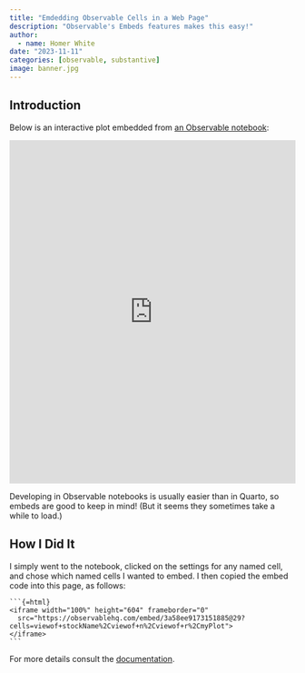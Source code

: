 ```yaml
---
title: "Emdedding Observable Cells in a Web Page"
description: "Observable's Embeds features makes this easy!"
author:
  - name: Homer White
date: "2023-11-11"
categories: [observable, substantive]
image: banner.jpg
---
```


## Introduction

Below is an interactive plot embedded from [an Observable notebook](https://observablehq.com/@homerhanumat/stock-price-graphs):

```{=html}
<iframe width="100%" height="604" frameborder="0"
  src="https://observablehq.com/embed/3a58ee9173151885@29?cells=viewof+stockName%2Cviewof+n%2Cviewof+r%2CmyPlot"></iframe>
```

Developing in Observable notebooks is usually easier than in Quarto, so embeds are good to keep in mind! (But it seems they sometimes take a while to load.)

## How I Did It

I simply went to the notebook, clicked on the settings for any named cell, and chose which named cells I wanted to embed.  I then copied the embed code into this page, as follows:

````
```{=html}
<iframe width="100%" height="604" frameborder="0"
  src="https://observablehq.com/embed/3a58ee9173151885@29?cells=viewof+stockName%2Cviewof+n%2Cviewof+r%2CmyPlot">
</iframe>
```
````

For more details consult the [documentation](https://observablehq.com/documentation/embeds/).